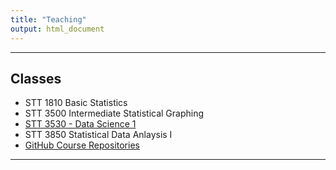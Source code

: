 ```yaml
---
title: "Teaching"
output: html_document
---
```


* * *

## Classes

* STT 1810 Basic Statistics
* STT 3500 Intermediate Statistical Graphing
* [STT 3530 - Data Science 1](https://stat-jet-asu.github.io/DataScience1/)
* STT 3850 Statistical Data Anlaysis I
* [GitHub Course Repositories](https://github.com/STAT-JET-ASU)


* * *